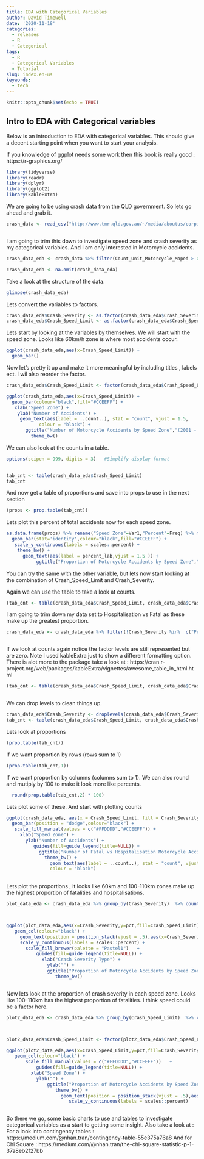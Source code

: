 ```yaml
---
title: EDA with Categorical Variables
author: David Timewell
date: '2020-11-18'
categories:
  - releases
  - R
  - Categorical
tags:
  - R
  - Categorical Variables
  - Tutorial
slug: index.en-us
keywords:
  - tech
---
```


<!--more-->

```r
knitr::opts_chunk$set(echo = TRUE)
```
## Intro to EDA with Categorical variables

Below is an introduction to EDA with categorical variables. This should give a decent starting point when you want to start
your analysis.

If you knowledge of ggplot needs some work then this book is really good : https://r-graphics.org/

```r
 
library(tidyverse)
library(readr)
library(dplyr)
library(ggplot2)
library(kableExtra)
```

We are going to be using crash data from the QLD government.
So lets go ahead and grab it.

```r
 
crash_data <- read_csv("http://www.tmr.qld.gov.au/~/media/aboutus/corpinfo/Open%20data/crash/locations.csv")



```

I am going to trim this down to investigate speed zone and crash severity as my categorical variables. And I am only interested in Motorcycle accidents.


```r
 
crash_data_eda <- crash_data %>% filter(Count_Unit_Motorcycle_Moped > 0 )  %>% select(Crash_Severity,Crash_Speed_Limit) 

crash_data_eda <- na.omit(crash_data_eda)
```


Take a look at the structure of the data.

```r
glimpse(crash_data_eda)

```

Lets convert the variables to factors.

```r

crash_data_eda$Crash_Severity <- as.factor(crash_data_eda$Crash_Severity) 
crash_data_eda$Crash_Speed_Limit <- as.factor(crash_data_eda$Crash_Speed_Limit) 


```

Lets start by looking at the variables by themselves. We will start with the speed zone. 
Looks like 60km/h zone is where most accidents occur.

```r

ggplot(crash_data_eda,aes(x=Crash_Speed_Limit)) +
  geom_bar()

```

Now let's pretty it up and make it more meaningful by including titles , labels ect. 
I wil also reorder the factor.


```r

crash_data_eda$Crash_Speed_Limit <- factor(crash_data_eda$Crash_Speed_Limit,levels = c("60 km/h","0 - 50 km/h","100 - 110 km/h","80 - 90 km/h","70 km/h"))

ggplot(crash_data_eda,aes(x=Crash_Speed_Limit)) +
  geom_bar(colour="black",fill="#CCEEFF") +
   xlab("Speed Zone") + 
    ylab("Number of Accidents") +
     geom_text(aes(label = ..count..), stat = "count", vjust = 1.5,
            colour = "black") +
       ggtitle("Number of Motorcycle Accidents by Speed Zone","(2001 - 2018)") +
         theme_bw() 

```


We can also look at the counts in a table.

```r

options(scipen = 999, digits = 3)   #Simplify display format

 
tab_cnt <- table(crash_data_eda$Crash_Speed_Limit) 
tab_cnt      

```

And now get a table of proportions and save into props to use in the next section

```r


(props <- prop.table(tab_cnt))

```

Lets plot this percent of total accidents now for each speed zone.

```r
as.data.frame(props) %>% rename("Speed Zone"=Var1,"Percent"=Freq) %>% mutate(percent_lab = paste(as.character(round(Percent*100)),"%")) %>% ggplot(aes(x=`Speed Zone`,y=Percent)) +
  geom_bar(stat='identity',colour="black",fill="#CCEEFF") +
   scale_y_continuous(labels = scales::percent) +
    theme_bw() +
      geom_text(aes(label = percent_lab,vjust = 1.5 )) +
           ggtitle("Proportion of Motorcycle Accidents by Speed Zone","(2001 - 2018)")

```


You can try the same with the other variable, but lets now start looking at the combination of Crash_Speed_Limit and Crash_Severity.

Again we can use the table to take a look at counts.

```r

(tab_cnt <- table(crash_data_eda$Crash_Speed_Limit, crash_data_eda$Crash_Severity))


```


I am going to trim down my data set to Hospitalisation vs Fatal as these make up the greatest proportion.

```r

crash_data_eda <- crash_data_eda %>% filter(!Crash_Severity %in%  c("Property damage only","Minor injury","Medical treatment")) 



```


If we look at counts again notice the factor levels are still represented but are zero. Note I used kableExtra just to show a different formatting option. There is alot more to the package take a look at :
https://cran.r-project.org/web/packages/kableExtra/vignettes/awesome_table_in_html.html

```r

(tab_cnt <- table(crash_data_eda$Crash_Speed_Limit, crash_data_eda$Crash_Severity))  %>% kbl() %>%   kable_paper(bootstrap_options = "striped",full_width = T,position = "float_left") %>% footnote(general = "Crash frequency by speed zone (2001-2018). ")



```


We can drop levels to clean things up.

```r

crash_data_eda$Crash_Severity <- droplevels(crash_data_eda$Crash_Severity)
tab_cnt <- table(crash_data_eda$Crash_Speed_Limit, crash_data_eda$Crash_Severity)

```



Lets look at proportions

```r

(prop.table(tab_cnt)) 


```


If we want proportion by rows (rows sum to 1)

```r

(prop.table(tab_cnt,1))
```

If we want proportion by columns (columns sum to 1). We can also round and mutiply by 100 to make it look more like percents.

```r



  round(prop.table(tab_cnt,2) * 100)


```

Lets plot some of these. And start with plotting counts  



```r

ggplot(crash_data_eda, aes(x = Crash_Speed_Limit, fill = Crash_Severity)) + 
  geom_bar(position = "dodge",colour="black") +
   scale_fill_manual(values = c("#FFDDDD","#CCEEFF")) +
     xlab("Speed Zone") + 
       ylab("Number of Accidents") +
          guides(fill=guide_legend(title=NULL)) +
            ggtitle("Number of Fatal vs Hospitalisation Motorcycle Accidents by Speed Zone","(2001 - 2018)") +
              theme_bw() +
                geom_text(aes(label = ..count..), stat = "count", vjust = -0.2,hjust= 1,
                colour = "black")
            

```


Lets plot the proportions , it looks like 60km and 100-110km zones make up the highest proportion of fatalities and hospitalisations. 

```r

 
plot_data_eda <- crash_data_eda %>% group_by(Crash_Severity)  %>% count(Crash_Speed_Limit) %>% mutate(pct= prop.table(n) )  %>% mutate(pct_lab = as.character(round(pct*100))) %>% arrange(Crash_Speed_Limit,desc(pct))



ggplot(plot_data_eda,aes(x=Crash_Severity,y=pct,fill=Crash_Speed_Limit)) +     
   geom_col(colour="black") +
     geom_text(position = position_stack(vjust = .5),aes(x=Crash_Severity,y=pct,label=   paste(pct_lab,"%")   )) +
     scale_y_continuous(labels = scales::percent) + 
       scale_fill_brewer(palette = "Pastel1")   +
           guides(fill=guide_legend(title=NULL)) +
             xlab("Crash Severity Type") + 
               ylab("") + 
               ggtitle("Proportion of Motorcycle Accidents by Speed Zone","(2001 - 2018)") +
                  theme_bw() 



```



Now lets look at the proportion of crash severity in each speed zone. 
Looks like 100-110km has the highest proportion of fatalities. I think speed could be a factor here.

```r
plot2_data_eda <- crash_data_eda %>% group_by(Crash_Speed_Limit)  %>% count(Crash_Speed_Limit,Crash_Severity) %>% mutate(pct= prop.table(n) )  %>% mutate(pct_lab = as.character(round(pct*100))) %>% arrange(Crash_Speed_Limit,desc(pct))



plot2_data_eda$Crash_Speed_Limit <- factor(plot2_data_eda$Crash_Speed_Limit,levels = c("100 - 110 km/h","80 - 90 km/h","70 km/h","60 km/h","0 - 50 km/h"))

ggplot(plot2_data_eda,aes(x=Crash_Speed_Limit,y=pct,fill=Crash_Severity)) +     
   geom_col(colour="black") +
       scale_fill_manual(values = c("#FFDDDD","#CCEEFF"))   +
           guides(fill=guide_legend(title=NULL)) +
         xlab("Speed Zone") + 
           ylab("") + 
               ggtitle("Proportion of Motorcycle Accidents by Speed Zone","(2001 - 2018)") +
                  theme_bw() +
                    geom_text(position = position_stack(vjust = .5),aes(x=Crash_Speed_Limit,y=pct,label=   paste(pct_lab,"%")   )) + 
                       scale_y_continuous(labels = scales::percent) 



```


So there we go, some basic charts to use and tables to investigate categorical variables as a start to getting some insight.
Also take a look  at :
For a look into contingency tables :
https://medium.com/@nhan.tran/contingency-table-55e375a76a8
And for Chi Square :
https://medium.com/@nhan.tran/the-chi-square-statistic-p-1-37a8eb2f27bb

